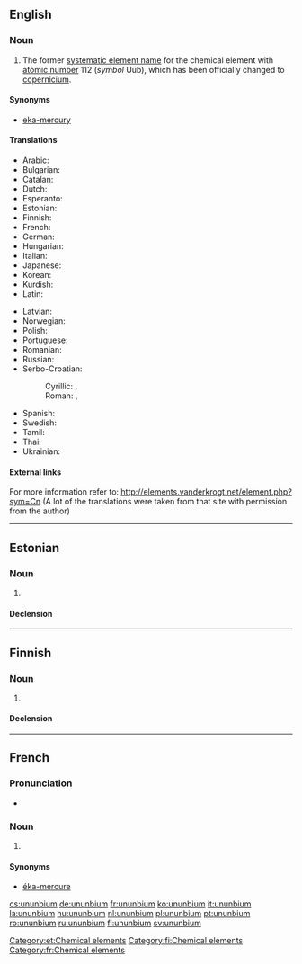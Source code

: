 ==English==

{{elements|Uub|roentgenium|Rg|ununtrium|Uut}}

===Noun===
{{en-noun|-}}
{{wikipedia}}

# The former [[systematic element name]] for the chemical element with [[atomic number]] 112 (''symbol'' Uub), which has been officially changed to [[copernicium]].

====Synonyms====
* [[eka-mercury]]

====Translations====
{{trans-top|chemical element}}
* Arabic: {{t-|ar|أنون بيوم|tr=’unun biyum|m}}
* Bulgarian: {{t-|bg|унунбий|m|tr=ununbij}}
* Catalan: {{t-|ca|ununbi|m}}
* Dutch: {{t+|nl|ununbium|n}}
* Esperanto: {{t-|eo|ununbio}}
* Estonian: {{t-|et|ununbium}}
* Finnish: {{t+|fi|ununbium}}
* French: {{t+|fr|ununbium|m}}
* German: {{t+|de|Ununbium|n}}
* Hungarian: {{t+|hu|ununbium}}
* Italian: {{t+|it|ununbio|m}}
* Japanese: {{t-|ja|ウンウンビウム|tr=ununbiumu}}
* Korean: {{t-|ko|우눈븀|tr=ununbyum}}
* Kurdish: {{t-|ku|ûnûnbiyûm}}
* Latin: {{t+|la|ununbium|n}}
{{trans-mid}}
* Latvian: {{t-|lv|unūnbijs}}
* Norwegian: {{t-|no|ununbium}}
* Polish: {{t+|pl|ununbium|m}}
* Portuguese: {{t+|pt|unúnbio|m}}
* Romanian: {{t+|ro|ununbiu|n}}
* Russian: {{t-|ru|унунбий|m|tr=unúnbij}}
* Serbo-Croatian:
*: Cyrillic: {{t-|sh|унунбиј|m}}, {{t-|sh|унунбијум|m}}
*: Roman: {{t-|sh|ununbij|m}}, {{t-|sh|ununbijum|m}}
* Spanish: {{t+|es|ununbio|m}}
* Swedish: {{t+|sv|ununbium}}
* Tamil: {{t-|ta|யுனன்பியம்|tr=yunanpiyam}}
* Thai: {{t-|th|อูนอูนเบียม|tr=ūnūnbiam}}
* Ukrainian: {{t-|uk|унунбій|tr=unúnbij|m}}
{{trans-bottom}}

====External links====
For more information refer to:
http://elements.vanderkrogt.net/element.php?sym=Cn
(A lot of the translations were taken from that site with permission from the author)

----

==Estonian==

===Noun===
{{et-noun|ununbiumi|ununbiumi|par2=ununbiumit}}

# {{l|en|ununbium}}

====Declension====
{{et-decl-seminar|ununbium}}
{{et-decl-redel|ununbium}}

[[Category:et:Chemical elements]]

----

==Finnish==
{{wikipedia|lang=fi}}

===Noun===
{{fi-noun}}

# {{l|en|ununbium}}

====Declension====
{{fi-decl-risti|ununbium|nopl=1|i=0}}

[[Category:fi:Chemical elements]]

----

==French==
{{wikipedia|lang=fr}}

===Pronunciation===
* {{IPA|lang=fr|/y.nyn.bjɔm/}}

===Noun===
{{fr-noun|m}}

# {{l|en|ununbium}}

====Synonyms====
* [[éka-mercure]]

[[Category:fr:Chemical elements]]

[[cs:ununbium]]
[[de:ununbium]]
[[fr:ununbium]]
[[ko:ununbium]]
[[it:ununbium]]
[[la:ununbium]]
[[hu:ununbium]]
[[nl:ununbium]]
[[pl:ununbium]]
[[pt:ununbium]]
[[ro:ununbium]]
[[ru:ununbium]]
[[fi:ununbium]]
[[sv:ununbium]]